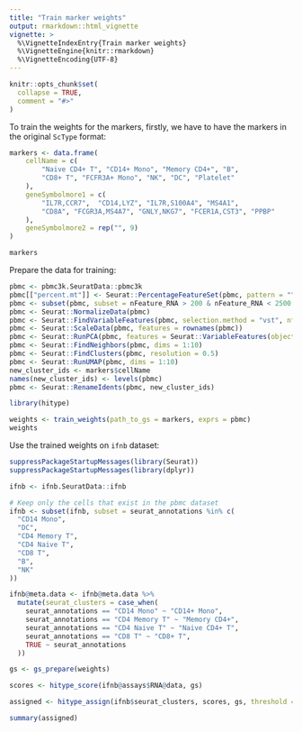 ```yaml
---
title: "Train marker weights"
output: rmarkdown::html_vignette
vignette: >
  %\VignetteIndexEntry{Train marker weights}
  %\VignetteEngine{knitr::rmarkdown}
  %\VignetteEncoding{UTF-8}
---
```


```r
knitr::opts_chunk$set(
  collapse = TRUE,
  comment = "#>"
)
```

To train the weights for the markers, firstly, we have to have the markers in the original `ScType` format:

```r
markers <- data.frame(
    cellName = c(
        "Naive CD4+ T", "CD14+ Mono", "Memory CD4+", "B",
        "CD8+ T", "FCFR3A+ Mono", "NK", "DC", "Platelet"
    ),
    geneSymbolmore1 = c(
        "IL7R,CCR7",  "CD14,LYZ", "IL7R,S100A4", "MS4A1",
        "CD8A", "FCGR3A,MS4A7", "GNLY,NKG7", "FCER1A,CST3", "PPBP"
    ),
    geneSymbolmore2 = rep("", 9)
)

markers
```

Prepare the data for training:

```r
pbmc <- pbmc3k.SeuratData::pbmc3k
pbmc[["percent.mt"]] <- Seurat::PercentageFeatureSet(pbmc, pattern = "^MT-")
pbmc <- subset(pbmc, subset = nFeature_RNA > 200 & nFeature_RNA < 2500 & percent.mt < 5)
pbmc <- Seurat::NormalizeData(pbmc)
pbmc <- Seurat::FindVariableFeatures(pbmc, selection.method = "vst", nfeatures = 2000)
pbmc <- Seurat::ScaleData(pbmc, features = rownames(pbmc))
pbmc <- Seurat::RunPCA(pbmc, features = Seurat::VariableFeatures(object = pbmc))
pbmc <- Seurat::FindNeighbors(pbmc, dims = 1:10)
pbmc <- Seurat::FindClusters(pbmc, resolution = 0.5)
pbmc <- Seurat::RunUMAP(pbmc, dims = 1:10)
new_cluster_ids <- markers$cellName
names(new_cluster_ids) <- levels(pbmc)
pbmc <- Seurat::RenameIdents(pbmc, new_cluster_ids)
```

```r
library(hitype)

weights <- train_weights(path_to_gs = markers, exprs = pbmc)
weights
```

Use the trained weights on `ifnb` dataset:

```r
suppressPackageStartupMessages(library(Seurat))
suppressPackageStartupMessages(library(dplyr))

ifnb <- ifnb.SeuratData::ifnb

# Keep only the cells that exist in the pbmc dataset
ifnb <- subset(ifnb, subset = seurat_annotations %in% c(
  "CD14 Mono",
  "DC",
  "CD4 Memory T",
  "CD4 Naive T",
  "CD8 T",
  "B",
  "NK"
))

ifnb@meta.data <- ifnb@meta.data %>%
  mutate(seurat_clusters = case_when(
    seurat_annotations == "CD14 Mono" ~ "CD14+ Mono",
    seurat_annotations == "CD4 Memory T" ~ "Memory CD4+",
    seurat_annotations == "CD4 Naive T" ~ "Naive CD4+ T",
    seurat_annotations == "CD8 T" ~ "CD8+ T",
    TRUE ~ seurat_annotations
  ))

gs <- gs_prepare(weights)

scores <- hitype_score(ifnb@assays$RNA@data, gs)

assigned <- hitype_assign(ifnb$seurat_clusters, scores, gs, threshold = 0.01)

summary(assigned)
```
